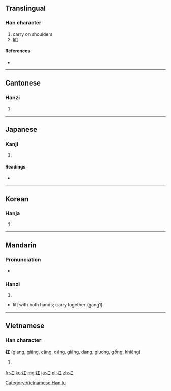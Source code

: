 {{also|摃}}
==Translingual==

===Han character===
{{Han char|rn=64|rad=手|as=03|sn=6|four=5101<sub>0</sub>|canj=手一 (QM)}}

# carry on shoulders
# [[lift]]

====References====
* {{Han ref|kx=0417.230|dkj=11798|dj=0764.150|hdz=31829.030|uh=625B|ud=25179|bh=A6AA|bd=42666}}

----

==Cantonese==

===Hanzi===
{{yue-hanzi|jyut=|y=gong1}}

# {{defn|lang=yue|sort=手03}}

----

==Japanese==

===Kanji===
{{ja-kanji|grade=|rs=手03}}

# {{defn|lang=ja|sort=手03}}

====Readings====
* {{ja-readings|on=[[こう]] (kō)|kun=[[あげる]] (ageru), [[かつぐ]] (katsugu)}}

----

==Korean==

===Hanja===
{{ko-hanja|hangeul=강|eumhun=|rv=gang|mr=kang|y=kang}}

# {{defn|lang=ko|sort=手03}}

----

==Mandarin==

===Pronunciation===
* {{audio|Zh-káng.ogg|Audio|lang=cmn}}

===Hanzi===
{{cmn-hanzi|pin=[[káng]] ([[kang2]])|wg=k'ang<sup>2</sup>; [[gang1]]}}

# {{defn|lang=cmn|sort=手03}}
* lift with both hands; carry together (gang1)

----

==Vietnamese==

===Han character===
'''扛''' ([[giang]], [[giăng]], [[căng]], [[dăng]], [[giằng]], [[dàng]], [[giương]], [[gồng]], [[khiêng]])

# {{defn|lang=vi}}

[[Category:Vietnamese Han tu]]

[[fr:扛]]
[[ko:扛]]
[[mg:扛]]
[[ja:扛]]
[[pl:扛]]
[[zh:扛]]